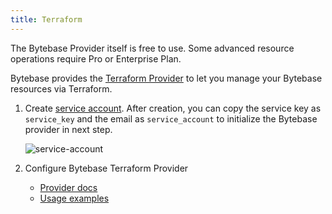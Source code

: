```yaml
---
title: Terraform
---
```


<Card title="Tutorial: Manage Databases in Bytebase with Terraform" icon="graduation-cap" href="/tutorials/manage-databases-in-bytebase-with-terraform" horizontal />

<Note>

The Bytebase Provider itself is free to use. Some advanced resource operations require Pro or Enterprise Plan.

</Note>

Bytebase provides the [Terraform Provider](https://registry.terraform.io/providers/bytebase/bytebase) to let you manage your Bytebase resources via Terraform.

1. Create [service account](/integrations/api/authentication/#service-account). After creation, you can copy the service key as `service_key` and the email as `service_account` to initialize the Bytebase provider in next step.

   ![service-account](/content/docs/get-started/work-with-terraform/service-account.webp)

1. Configure Bytebase Terraform Provider
   - [Provider docs](https://registry.terraform.io/providers/bytebase/bytebase/latest/docs)
   - [Usage examples](https://github.com/bytebase/terraform-provider-bytebase/tree/main/examples)
